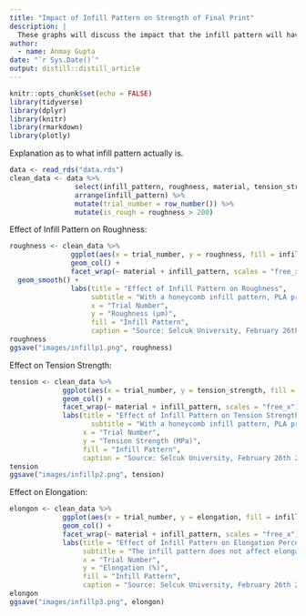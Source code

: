 ```yaml
---
title: "Impact of Infill Pattern on Strength of Final Print"
description: |
  These graphs will discuss the impact that the infill pattern will have on a 3D print.
author:
  - name: Anmay Gupta
date: "`r Sys.Date()`"
output: distill::distill_article
---
```


```r
knitr::opts_chunk$set(echo = FALSE)
library(tidyverse)
library(dplyr)
library(knitr)
library(rmarkdown)
library(plotly)
```

Explanation as to what infill pattern actually is.

```r
data <- read_rds("data.rds")
clean_data <- data %>%
                select(infill_pattern, roughness, material, tension_strength, elongation) %>%
                arrange(infill_pattern) %>% 
                mutate(trial_number = row_number()) %>%
                mutate(is_rough = roughness > 200)
```

Effect of Infill Pattern on Roughness:

```r
roughness <- clean_data %>%
               ggplot(aes(x = trial_number, y = roughness, fill = infill_pattern)) +
               geom_col() +
               facet_wrap(~ material + infill_pattern, scales = "free_x") +
  geom_smooth() +
               labs(title = "Effect of Infill Pattern on Roughness",
                    subtitle = "With a honeycomb infill pattern, PLA prints become more rough.",
                    x = "Trial Number",
                    y = "Roughness (µm)",
                    fill = "Infill Pattern",
                    caption = "Source: Selcuk University, February 26th 2019")
roughness
ggsave("images/infillp1.png", roughness)
```

Effect on Tension Strength:

```r
tension <- clean_data %>%
             ggplot(aes(x = trial_number, y = tension_strength, fill = infill_pattern)) +
             geom_col() +
             facet_wrap(~ material + infill_pattern, scales = "free_x") +
             labs(title = "Effect of Infill Pattern on Tension Strength",
                    subtitle = "With a honeycomb infill pattern, PLA prints become stronger.",
                  x = "Trial Number",
                  y = "Tension Strength (MPa)",
                  fill = "Infill Pattern",
                  caption = "Source: Selcuk University, February 26th 2019")
tension
ggsave("images/infillp2.png", tension)
```

Effect on Elongation:

```r
elongon <- clean_data %>%
             ggplot(aes(x = trial_number, y = elongation, fill = infill_pattern)) +
             geom_col() +
             facet_wrap(~ material + infill_pattern, scales = "free_x") +
             labs(title = "Effect of Infill Pattern on Elongation Percentage",
                  subtitle = "The infill pattern does not affect elongation.",
                  x = "Trial Number",
                  y = "Elongation (%)",
                  fill = "Infill Pattern",
                  caption = "Source: Selcuk University, February 26th 2019")
elongon
ggsave("images/infillp3.png", elongon)
```


